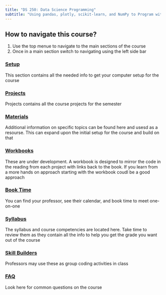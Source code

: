 ```yaml
---
title: "DS 250: Data Science Programming"
subtitle: "Using pandas, plotly, scikit-learn, and NumPy to Program with Data"
---
```


## How to navigate this course?

1. Use the top menue to navigate to the main sections of the course
1. Once in a main section switch to navigating using the left side bar

### [Setup](setup.qmd)

This section contains all the needed info to get your computer setup for the course

### [Projects](projects.qmd)

Projects contains all the course projects for the semester

### [Materials](materials.qmd)

Additional information on specific topics can be found here and usesd as a resourse. This can expand upon the initial setup for the course and build on that

### [Workbooks](workbooks.qmd)

These are under development. A workbook is designed to mirror the code in the reading from each project with links back to the book. If you learn from a more hands on approach starting with the workbook coudl be a good approach

### [Book Time](contact.qmd)

You can find your professor, see their calendar, and book time to meet one-on-one

### [Syllabus](syllabus.qmd)

The syllabus and course competencies are located here. Take time to review them as they contain all the info to help you get the grade you want out of the course

### [Skill Builders](skill_builders.qmd)

Professors may use these as group coding activities in class

### [FAQ](faq.qmd)

Look here for common questions on the course